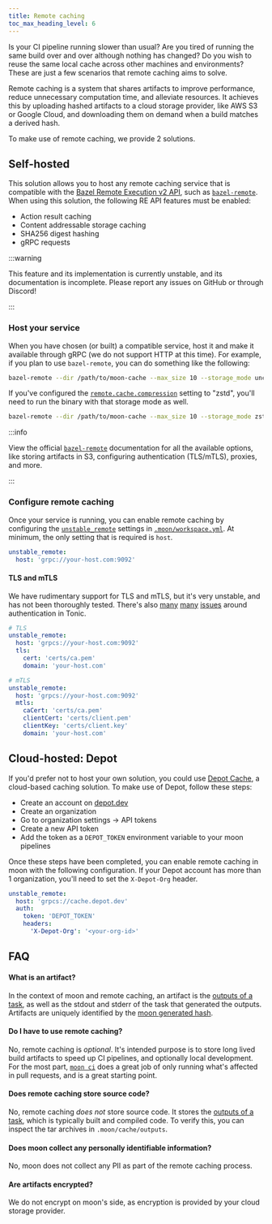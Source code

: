 ```yaml
---
title: Remote caching
toc_max_heading_level: 6
---
```



Is your CI pipeline running slower than usual? Are you tired of running the same build over and over
although nothing has changed? Do you wish to reuse the same local cache across other machines and
environments? These are just a few scenarios that remote caching aims to solve.

Remote caching is a system that shares artifacts to improve performance, reduce unnecessary
computation time, and alleviate resources. It achieves this by uploading hashed artifacts to a cloud
storage provider, like AWS S3 or Google Cloud, and downloading them on demand when a build matches a
derived hash.

To make use of remote caching, we provide 2 solutions.

## Self-hosted <VersionLabel version="1.30.0" />

This solution allows you to host any remote caching service that is compatible with the
[Bazel Remote Execution v2 API](https://github.com/bazelbuild/remote-apis/tree/main/build/bazel/remote/execution/v2),
such as [`bazel-remote`](https://github.com/buchgr/bazel-remote). When using this solution, the
following RE API features must be enabled:

- Action result caching
- Content addressable storage caching
- SHA256 digest hashing
- gRPC requests

:::warning

This feature and its implementation is currently unstable, and its documentation is incomplete.
Please report any issues on GitHub or through Discord!

:::

### Host your service

When you have chosen (or built) a compatible service, host it and make it available through gRPC (we
do not support HTTP at this time). For example, if you plan to use `bazel-remote`, you can do
something like the following:

```bash
bazel-remote --dir /path/to/moon-cache --max_size 10 --storage_mode uncompressed --grpc_address 0.0.0.0:9092
```

If you've configured the [`remote.cache.compression`](../config/workspace#compression) setting to
"zstd", you'll need to run the binary with that storage mode as well.

```bash
bazel-remote --dir /path/to/moon-cache --max_size 10 --storage_mode zstd --grpc_address 0.0.0.0:9092
```

:::info

View the official [`bazel-remote`](https://github.com/buchgr/bazel-remote#usage) documentation for
all the available options, like storing artifacts in S3, configuring authentication (TLS/mTLS),
proxies, and more.

:::

### Configure remote caching

Once your service is running, you can enable remote caching by configuring the
[`unstable_remote`](../config/workspace#unstable_remote) settings in
[`.moon/workspace.yml`](../config/workspace). At minimum, the only setting that is required is
`host`.

```yaml title=".moon/workspace.yml"
unstable_remote:
  host: 'grpc://your-host.com:9092'
```

#### TLS and mTLS

We have rudimentary support for TLS and mTLS, but it's very unstable, and has not been thoroughly
tested. There's also [many](https://github.com/hyperium/tonic/issues/1652)
[many](https://github.com/hyperium/tonic/issues/1989)
[issues](https://github.com/hyperium/tonic/issues/1033) around authentication in Tonic.

```yaml title=".moon/workspace.yml"
# TLS
unstable_remote:
  host: 'grpcs://your-host.com:9092'
  tls:
    cert: 'certs/ca.pem'
    domain: 'your-host.com'

# mTLS
unstable_remote:
  host: 'grpcs://your-host.com:9092'
  mtls:
    caCert: 'certs/ca.pem'
    clientCert: 'certs/client.pem'
    clientKey: 'certs/client.key'
    domain: 'your-host.com'
```

## Cloud-hosted: Depot<VersionLabel version="1.32.0" />

If you'd prefer not to host your own solution, you could use
[Depot Cache](https://depot.dev/products/cache), a cloud-based caching solution. To make use of
Depot, follow these steps:

- Create an account on [depot.dev](https://depot.dev)
- Create an organization
- Go to organization settings -> API tokens
- Create a new API token
- Add the token as a `DEPOT_TOKEN` environment variable to your moon pipelines

Once these steps have been completed, you can enable remote caching in moon with the following
configuration. If your Depot account has more than 1 organization, you'll need to set the
`X-Depot-Org` header.

```yaml title=".moon/workspace.yml"
unstable_remote:
  host: 'grpcs://cache.depot.dev'
  auth:
    token: 'DEPOT_TOKEN'
    headers:
      'X-Depot-Org': '<your-org-id>'
```

## FAQ

#### What is an artifact?

In the context of moon and remote caching, an artifact is the
[outputs of a task](../config/project#outputs), as well as the stdout and stderr of the task that
generated the outputs. Artifacts are uniquely identified by the
[moon generated hash](../concepts/cache#hashing).

#### Do I have to use remote caching?

No, remote caching is _optional_. It's intended purpose is to store long lived build artifacts to
speed up CI pipelines, and optionally local development. For the most part,
[`moon ci`](../commands/ci) does a great job of only running what's affected in pull requests, and
is a great starting point.

#### Does remote caching store source code?

No, remote caching _does not_ store source code. It stores the
[outputs of a task](../config/project#outputs), which is typically built and compiled code. To
verify this, you can inspect the tar archives in `.moon/cache/outputs`.

#### Does moon collect any personally identifiable information?

No, moon does not collect any PII as part of the remote caching process.

#### Are artifacts encrypted?

We do not encrypt on moon's side, as encryption is provided by your cloud storage provider.
